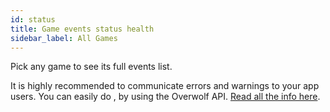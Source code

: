 ```yaml
---
id: status
title: Game events status health
sidebar_label: All Games
---
```



Pick any game to see its full events list.

It is highly recommended to communicate errors and warnings to your app users.
You can easily do , by using the Overwolf API. [Read all the info here](/topics/using-events/how-to-check-events-status-from-app).

<EventsData allGames={true} />


